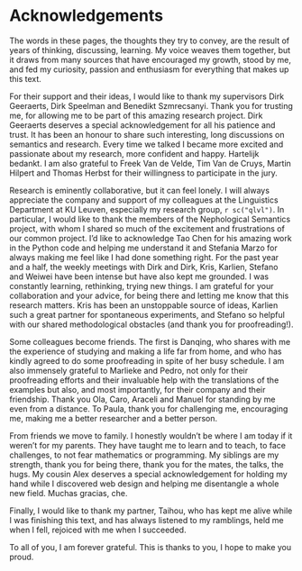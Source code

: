 # Acknowledgements {-}
\fancyhead[LE]{\thepage --- \nouppercase{Acknowledgements}}
\fancyhead[RO]{\nouppercase{Acknowledgements} --- \thepage}
\fancyhead[LO,RE]{}
\fancyfoot[C]{}

The words in these pages, the thoughts they try to convey, are the result of years of thinking, discussing, learning. My voice weaves them together,
but it draws from many sources that have encouraged my growth, stood by me, and fed my curiosity, passion and enthusiasm for everything that makes up this text.

For their support and their ideas, I would like to thank my supervisors Dirk Geeraerts, Dirk Speelman and Benedikt Szmrecsanyi. Thank you for trusting me, for allowing me to be part of this amazing research project.
Dirk Geeraerts deserves a special acknowledgement for all his patience and trust. It has been an honour to share such interesting, long discussions on semantics and research.
Every time we talked I became more excited and passionate about my research, more confident and happy. Hartelijk bedankt.
I am also grateful to Freek Van de Velde, Tim Van de Cruys, Martin Hilpert and Thomas Herbst for their willingness to participate in the jury.

Research is eminently collaborative, but it can feel lonely. I will always appreciate the company and support of my colleagues at the Linguistics Department at KU Leuven, especially my research group, `r sc("qlvl")`. In particular, I would like to thank the members of the Nephological Semantics project, with whom I shared so much of the excitement and frustrations of our common project. I'd like to acknowledge Tao Chen for his amazing work in the Python code and helping me understand it and Stefania Marzo for always making me feel like I had done something right. For the past year and a half, the weekly meetings with Dirk and Dirk, Kris, Karlien, Stefano and Weiwei have been intense but have also kept me grounded. I was constantly learning, rethinking, trying new things. I am grateful for your collaboration and your advice, for being there and letting me know that this research matters. Kris has been an unstoppable source of ideas, Karlien such a great partner for spontaneous experiments, and Stefano so helpful with our shared methodological obstacles (and thank you for proofreading!).

Some colleagues become friends. The first is Danqing, who shares with me the experience of studying and making a life far from home, and who has kindly agreed to do some proofreading in spite of her busy schedule. I am also immensely grateful to Marlieke and Pedro, not only for their proofreading efforts and their invaluable help with the translations of the examples but also, and most importantly, for their company and their friendship. Thank you Ola, Caro, Araceli and Manuel for standing by me even from a distance. To Paula, thank you for challenging me, encouraging me, making me a better researcher and a better person.

From friends we move to family. I honestly wouldn't be where I am today if it weren't for my parents. They have taught me to learn and to teach, to face challenges, to not fear mathematics or programming. My siblings are my strength, thank you for being there, thank you for the mates, the talks, the hugs. My cousin Alex deserves a special acknowledgement for holding my hand while I discovered web design and helping me disentangle a whole new field. Muchas gracias, che.

Finally, I would like to thank my partner, Taihou, who has kept me alive while I was finishing this text, and has always listened to my ramblings, held me when I fell, rejoiced with me when I succeeded.

To all of you, I am forever grateful. This is thanks to you, I hope to make you proud.

\mainmatter

\fancyhead[LE]{\thepage --- \nouppercase{\leftmark}}
\fancyhead[RO]{\nouppercase{\rightmark} --- \thepage}
\fancyhead[LO,RE]{}
\fancyfoot[C]{}
